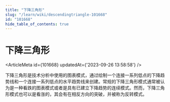 ```yaml
---
title: "下降三角形"
slug: "/learn/wiki/descendingtriangle-101668"
id: "101668"
hide_table_of_contents: true
---
```



# 下降三角形

<ArticleMeta id={101668} updatedAt={'2023-09-26 13:58:58'} />
<div className='border-solid border-b border-t-0 my-4 border-[var(--ifm-color-gray-300)]' />

下降三角形是技术分析中使用的图表模式，通过绘制一个连接一系列低点的下降趋势线和一个连接一系列低点的水平趋势线来创建。常规的下降三角形模式通常被认为是一种看跌的图表模式或者是具有已建立下降趋势的连续模式。然而，下降三角形模式也可以是看涨的，其会有在相反方向的突破，并被称为反转模式。
